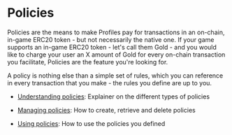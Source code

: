 # Policies

Policies are the means to make Profiles pay for transactions in an on-chain, in-game ERC20 token - but not necessarily the native one. If your game supports an in-game ERC20 token - let's call them Gold - and you would like to charge your user an X amount of Gold for every on-chain transaction you facilitate, Policies are the feature you're looking for.

A policy is nothing else than a simple set of rules, which you can reference in every transaction that you make - the rules you define are up to you.

- [Understanding policies](/service/policies/understanding-policies): Explainer on the different types of policies

- [Managing policies](/service/policies/managing-policies): How to create, retrieve and delete policies

- [Using policies](/service/policies/using-policies): How to use the policies you defined
